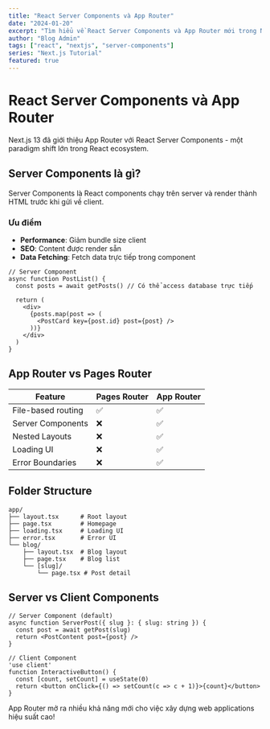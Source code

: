 ```yaml
---
title: "React Server Components và App Router"
date: "2024-01-20"
excerpt: "Tìm hiểu về React Server Components và App Router mới trong Next.js 13+."
author: "Blog Admin"
tags: ["react", "nextjs", "server-components"]
series: "Next.js Tutorial"
featured: true
---
```


# React Server Components và App Router

Next.js 13 đã giới thiệu App Router với React Server Components - một paradigm shift lớn trong React ecosystem.

## Server Components là gì?

Server Components là React components chạy trên server và render thành HTML trước khi gửi về client.

### Ưu điểm

- **Performance**: Giảm bundle size client
- **SEO**: Content được render sẵn
- **Data Fetching**: Fetch data trực tiếp trong component

```tsx
// Server Component
async function PostList() {
  const posts = await getPosts() // Có thể access database trực tiếp
  
  return (
    <div>
      {posts.map(post => (
        <PostCard key={post.id} post={post} />
      ))}
    </div>
  )
}
```

## App Router vs Pages Router

| Feature | Pages Router | App Router |
|---------|-------------|------------|
| File-based routing | ✅ | ✅ |
| Server Components | ❌ | ✅ |
| Nested Layouts | ❌ | ✅ |
| Loading UI | ❌ | ✅ |
| Error Boundaries | ❌ | ✅ |

## Folder Structure

```
app/
├── layout.tsx      # Root layout
├── page.tsx        # Homepage
├── loading.tsx     # Loading UI
├── error.tsx       # Error UI
└── blog/
    ├── layout.tsx  # Blog layout
    ├── page.tsx    # Blog list
    └── [slug]/
        └── page.tsx # Post detail
```

## Server vs Client Components

```tsx
// Server Component (default)
async function ServerPost({ slug }: { slug: string }) {
  const post = await getPost(slug)
  return <PostContent post={post} />
}

// Client Component
'use client'
function InteractiveButton() {
  const [count, setCount] = useState(0)
  return <button onClick={() => setCount(c => c + 1)}>{count}</button>
}
```

App Router mở ra nhiều khả năng mới cho việc xây dựng web applications hiệu suất cao!